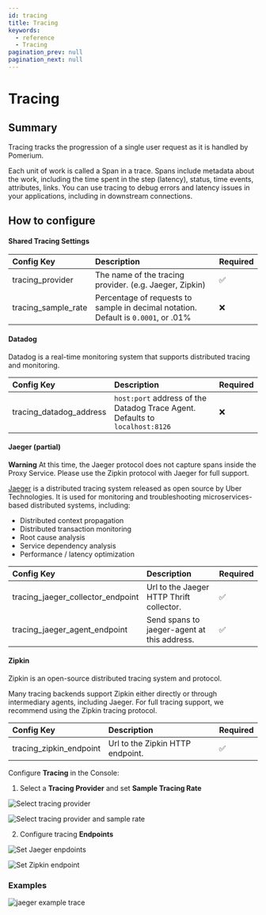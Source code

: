 ```yaml
---
id: tracing
title: Tracing
keywords:
  - reference
  - Tracing
pagination_prev: null
pagination_next: null
---
```



# Tracing

## Summary

Tracing tracks the progression of a single user request as it is handled by Pomerium.

Each unit of work is called a Span in a trace. Spans include metadata about the work, including the time spent in the step (latency), status, time events, attributes, links. You can use tracing to debug errors and latency issues in your applications, including in downstream connections.

## How to configure

<Tabs>
<TabItem value="Core" label="Core">

#### Shared Tracing Settings

| Config Key | Description | Required |
| :-- | :-- | --- |
| tracing_provider | The name of the tracing provider. (e.g. Jaeger, Zipkin) | ✅ |
| tracing_sample_rate | Percentage of requests to sample in decimal notation. Default is `0.0001`, or .01% | ❌ |

#### Datadog

Datadog is a real-time monitoring system that supports distributed tracing and monitoring.

| Config Key | Description | Required |
| :-- | :-- | --- |
| tracing_datadog_address | `host:port` address of the Datadog Trace Agent. Defaults to `localhost:8126` | ❌ |

#### Jaeger (partial)

**Warning** At this time, the Jaeger protocol does not capture spans inside the Proxy Service. Please use the Zipkin protocol with Jaeger for full support.

[Jaeger](https://www.jaegertracing.io/) is a distributed tracing system released as open source by Uber Technologies. It is used for monitoring and troubleshooting microservices-based distributed systems, including:

- Distributed context propagation
- Distributed transaction monitoring
- Root cause analysis
- Service dependency analysis
- Performance / latency optimization

| Config Key | Description | Required |
| :-- | :-- | --- |
| tracing_jaeger_collector_endpoint | Url to the Jaeger HTTP Thrift collector. | ✅ |
| tracing_jaeger_agent_endpoint | Send spans to jaeger-agent at this address. | ✅ |

#### Zipkin

Zipkin is an open-source distributed tracing system and protocol.

Many tracing backends support Zipkin either directly or through intermediary agents, including Jaeger. For full tracing support, we recommend using the Zipkin tracing protocol.

| Config Key              | Description                      | Required |
| :---------------------- | :------------------------------- | -------- |
| tracing_zipkin_endpoint | Url to the Zipkin HTTP endpoint. | ✅       |

</TabItem>
<TabItem value="Enterprise" label="Enterprise">

Configure **Tracing** in the Console:

1. Select a **Tracing Provider** and set **Sample Tracing Rate**

![Select tracing provider](./img/tracing/tracing-providers.png)

![Select tracing provider and sample rate](./img/tracing/default-tracing.png)

2. Configure tracing **Endpoints**

![Set Jaeger enpdoints](./img/tracing/jaeger-endpoints.png)

![Set Zipkin endpoint](./img/tracing/zipkin-endpoint.png)

</TabItem>
</Tabs>

### Examples

![jaeger example trace](img/jaeger.png)
